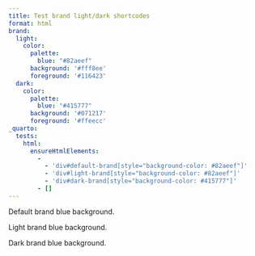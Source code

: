 ```yaml
---
title: Test brand light/dark shortcodes
format: html
brand:
  light:
    color:
      palette:
        blue: "#82aeef"
      background: '#fff8ee'
      foreground: '#116423'
  dark:
    color:
      palette:
        blue: "#415777"
      background: '#071217'
      foreground: '#ffeecc'
_quarto:
  tests:
    html:
      ensureHtmlElements:
        -
          - 'div#default-brand[style="background-color: #82aeef"]'
          - 'div#light-brand[style="background-color: #82aeef"]'
          - 'div#dark-brand[style="background-color: #415777"]'
        - []
---
```


::: {#default-brand style='background-color: {{< brand color blue >}}'}
Default brand blue background.
:::

::: {#light-brand style='background-color: {{< brand color blue light >}}'}
Light brand blue background.
:::

::: {#dark-brand style='background-color: {{< brand color blue dark >}}'}
Dark brand blue background.
:::
